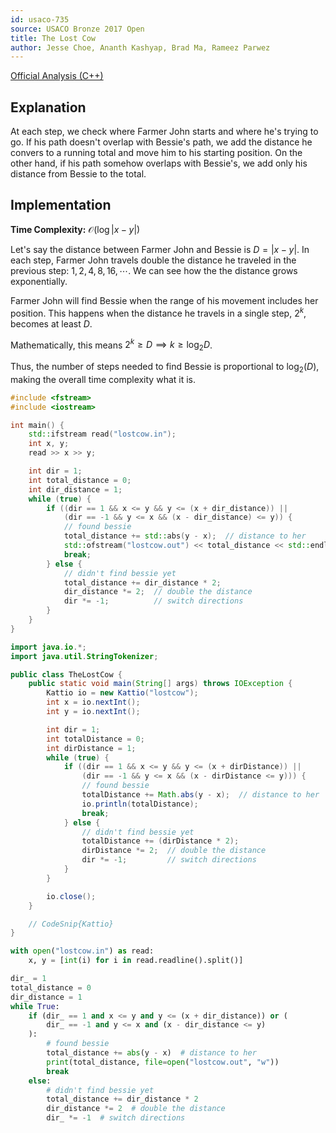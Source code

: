 ```yaml
---
id: usaco-735
source: USACO Bronze 2017 Open
title: The Lost Cow
author: Jesse Choe, Ananth Kashyap, Brad Ma, Rameez Parwez
---
```


[Official Analysis (C++)](http://www.usaco.org/current/data/sol_lostcow_bronze_open17.html)

## Explanation

At each step, we check where Farmer John starts and where he's trying to go. If his path doesn't overlap with
Bessie's path, we add the distance he convers to a running total and move him to his starting position.
On the other hand, if his path somehow overlaps with Bessie's, we add only his distance from Bessie to the total.

## Implementation

**Time Complexity:** $\mathcal{O}(\log|x - y|)$

<Spoiler title="Proof">

Let's say the distance between Farmer John and Bessie is $D = |x - y|$.
In each step, Farmer John travels double the distance he traveled in the previous step: $1, 2, 4, 8, 16, \cdots$.
We can see how the the distance grows exponentially.

Farmer John will find Bessie when the range of his movement includes her position.
This happens when the distance he travels in a single step, $2^k$, becomes at least $D$.

Mathematically, this means $2^k \ge D \implies k \ge \log_2 D$.

Thus, the number of steps needed to find Bessie is proportional to $\log_2(D)$, making the overall time complexity what it is.

</Spoiler>

<LanguageSection>
<CPPSection>

```cpp
#include <fstream>
#include <iostream>

int main() {
	std::ifstream read("lostcow.in");
	int x, y;
	read >> x >> y;

	int dir = 1;
	int total_distance = 0;
	int dir_distance = 1;
	while (true) {
		if ((dir == 1 && x <= y && y <= (x + dir_distance)) ||
		    (dir == -1 && y <= x && (x - dir_distance) <= y)) {
			// found bessie
			total_distance += std::abs(y - x);  // distance to her
			std::ofstream("lostcow.out") << total_distance << std::endl;
			break;
		} else {
			// didn't find bessie yet
			total_distance += dir_distance * 2;
			dir_distance *= 2;  // double the distance
			dir *= -1;          // switch directions
		}
	}
}
```

</CPPSection>
<JavaSection>

```java
import java.io.*;
import java.util.StringTokenizer;

public class TheLostCow {
	public static void main(String[] args) throws IOException {
		Kattio io = new Kattio("lostcow");
		int x = io.nextInt();
		int y = io.nextInt();

		int dir = 1;
		int totalDistance = 0;
		int dirDistance = 1;
		while (true) {
			if ((dir == 1 && x <= y && y <= (x + dirDistance)) ||
			    (dir == -1 && y <= x && (x - dirDistance <= y))) {
				// found bessie
				totalDistance += Math.abs(y - x);  // distance to her
				io.println(totalDistance);
				break;
			} else {
				// didn't find bessie yet
				totalDistance += (dirDistance * 2);
				dirDistance *= 2;  // double the distance
				dir *= -1;         // switch directions
			}
		}

		io.close();
	}

	// CodeSnip{Kattio}
}
```

</JavaSection>
<PySection>

```py
with open("lostcow.in") as read:
	x, y = [int(i) for i in read.readline().split()]

dir_ = 1
total_distance = 0
dir_distance = 1
while True:
	if (dir_ == 1 and x <= y and y <= (x + dir_distance)) or (
		dir_ == -1 and y <= x and (x - dir_distance <= y)
	):
		# found bessie
		total_distance += abs(y - x)  # distance to her
		print(total_distance, file=open("lostcow.out", "w"))
		break
	else:
		# didn't find bessie yet
		total_distance += dir_distance * 2
		dir_distance *= 2  # double the distance
		dir_ *= -1  # switch directions
```

</PySection>
</LanguageSection>
